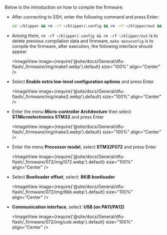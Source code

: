 Below is the introduction on how to compile the firmware:
* After connecting to SSH, enter the following command and press Enter:

    ```bash
    cd ~/klipper && rm -rf ~/klipper/.config && rm -rf ~/klipper/out && make menuconfig
    ```

* Among them, `rm -rf ~/klipper/.config && rm -rf ~/klipper/out` is to delete previous compilation data and firmware, `make menuconfig` is to compile the firmware, after execution, the following interface should appear

    <ImageView image={require('@site/docs/General/dfu-flash/_firmware/img/make1.webp').default} size="100%" align="Center" />

* Select **Enable extra low-level configuration options** and press Enter

    <ImageView image={require('@site/docs/General/dfu-flash/_firmware/img/make2.webp').default} size="100%" align="Center" />

* Enter the menu **Micro-controller Architecture** then select **STMicroelectronics STM32** and press Enter

    <ImageView image={require('@site/docs/General/dfu-flash/_firmware/img/make3.webp').default} size="100%" align="Center" />

* Enter the menu **Processor model**, select **STM32F072** and press Enter

    <ImageView image={require('@site/docs/General/dfu-flash/_firmware/072/img/072.webp').default} size="100%" align="Center" />

* Select **Bootloader offset**, select: **8KiB bootloader**

    <ImageView image={require('@site/docs/General/dfu-flash/_firmware/072/img/8kb.webp').default} size="100%" align="Center" />

* **Communication interface**, select: **USB (on PA11/PA12)**

    <ImageView image={require('@site/docs/General/dfu-flash/_firmware/072/img/usb.webp').default} size="100%" align="Center" />
